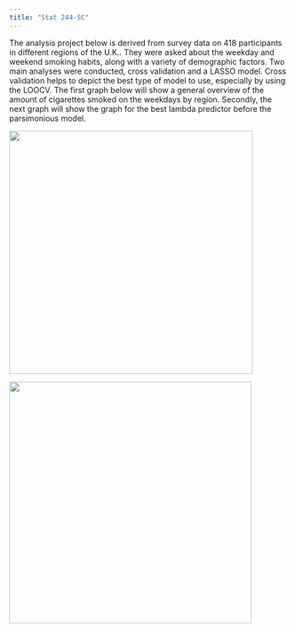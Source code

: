 ```yaml
---
title: "Stat 244-SC"
---
```


The analysis project below is derived from survey data on 418 participants in different regions of the U.K.. They were asked about the weekday and weekend smoking habits, along with a variety of demographic factors. Two main analyses were conducted, cross validation and a LASSO model. Cross validation helps to depict the best type of model to use, especially by using the LOOCV. The first graph below will show a general overview of the amount of cigarettes smoked on the weekdays by region. Secondly, the next graph will show the graph for the best lambda predictor before the parsimonious model.

![](Fig1.jpeg){width="438"}

![](Fig2.jpeg){width="436"}
